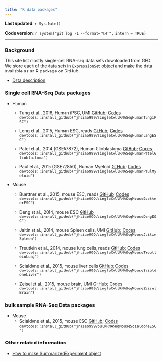 ```yaml
---
title: "R data packages"
---
```


**Last updated:** `r Sys.Date()`

**Code version:** `r system("git log -1 --format='%H'", intern = TRUE)`

-----

### Background

This site list mostly single-cell RNA-seq data sets downloaded from GEO. We store each of the data sets in `ExpressionSet` object and make the data available as an R package on GitHub. 

* [Data description](data-description.html) 


### Single cell RNA-Seq Data packages

* Human
    * Tung et al., 2016, Human iPSC, UMI [GitHub](https://github.com/jhsiao999/singleCellRNASeqHumanTungiPSC); [Codes](HumanTungiPSC.html)  
      `devtools::install_github("jhsiao999/singleCellRNASeqHumanTungiPSC")`  
      
    * Leng et al., 2015, Human ESC, reads [GitHub](https://github.com/jhsiao999/singleCellRNASeqHumanLengESC); [Codes](HumanLengESC.html)  
      `devtools::install_github("jhsiao999/singleCellRNASeqHumanLengESC")`  
      
    * Patel et al., 2014 (GSE57872), Human Glioblastoma [GitHub](https://github.com/jhsiao999/singleCellRNASeqHumanPatelGlioblastoma); [Codes](HumanPatelGlioblastoma.html)  
      `devtools::install_github("jhsiao999/singleCellRNASeqHumanPatelGlioblastoma")`  
      
    * Paul et al., 2015 (GSE72850), Human Myeloid
    [GitHub](https://github.com/jhsiao999/singleCellRNASeqHumanPaulMyeloid); [Codes](HumanPaulMyeloid.html)  
      `devtools::install_github("jhsiao999/singleCellRNASeqHumanPaulMyeloid")`  
      
* Mouse
    * Buettner et al., 2015, mouse ESC, reads [GitHub](https://github.com/jhsiao999/singleCellRNASeqMouseBuettnerESC); [Codes](MouseBuettnerESC.html)  
      `devtools::install_github("jhsiao999/singleCellRNASeqMouseBuettnerESC")`  
    
    * Deng et al., 2014, mouse ESC [GitHub](https://github.com/jhsiao999/singleCellRNASeqMouseDengESC)  
      `devtools::install_github("jhsiao999/singleCellRNASeqMouseDengESC")`  
      
    * Jaitin et al., 2014, mouse Spleen cells, UMI [GitHub](https://github.com/jhsiao999/singleCellRNASeqMouseJaitinSpleen); [Codes](MouseJaitinSpleen.html)  
      `devtools::install_github("jhsiao999/singleCellRNASeqMouseJaitinSpleen")`  
      
    * Treutlein et al., 2014, mouse lung cells, reads [GitHub](https://github.com/jhsiao999/singleCellRNASeqMouseTreutleinLung); [Codes](MouseTreutleinLung.html)  
      `devtools::install_github("jhsiao999/singleCellRNASeqMouseTreutleinLung")`  
    
    * Scialdone et al., 2015, mouse liver cells [GitHub](https://github.com/jhsiao999/singleCellRNASeqMouseScialdoneLiver); [Codes](MouseScialdoneLiver.html)  
      `devtools::install_github("jhsiao999/singleCellRNASeqMouseScialdoneLiver")`  
      
    * Zeisel et al., 2015, mouse brain, UMI
      [GitHub](https://github.com/jhsiao999/singleCellRNASeqMouseZeiselBrain); [Codes](MouseZeiselBrain.html)  
      `devtools::install_github("jhsiao999/singleCellRNASeqMouseZeiselBrain")`  



### bulk sample RNA-Seq Data packages

* Mouse
    * Scialdone et al., 2015, mouse ESC [GitHub](https://github.com/jhsiao999/bulkRNASeqMouseScialdoneESC); [Codes](MouseScialdoneESC.html)  
      `devtools::install_github("jhsiao999/bulkRNASeqMouseScialdoneESC")`  



### Other related information

* [How to make SummarizedExperiment object](summarized-experiment.html)
